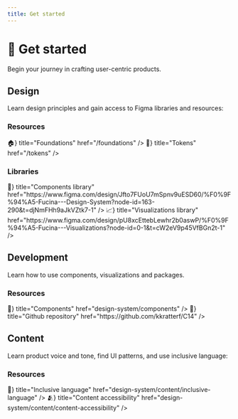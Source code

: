 ```yaml
---
title: Get started
---
```



# 🚀 Get started

Begin your journey in crafting user-centric products.

## Design

Learn design principles and gain access to Figma libraries and resources:

### Resources

<Cards className="mt-4">
  <Cards.Card icon={<span>🏠</span>} title="Foundations" href="/foundations" />
  <Cards.Card icon={<span>🔗</span>} title="Tokens" href="/tokens" />
</Cards>

### Libraries

<Cards className="mt-4">
  <Cards.Card
    icon={<span>💠</span>}
    title="Components library"
    href="https://www.figma.com/design/Jfto7FUoU7mSpnv9uESD60/%F0%9F%94%A5-Fucina---Design-System?node-id=163-290&t=djNmFHh9aJkVZtk7-1"
  />
  <Cards.Card
    icon={<span>📈</span>}
    title="Visualizations library"
    href="https://www.figma.com/design/pU8xcEttebLewhr2b0aswP/%F0%9F%94%A5-Fucina---Visualizations?node-id=0-1&t=cW2eV9p45VfBGn2t-1"
  />
</Cards>

## Development

Learn how to use components, visualizations and packages.

### Resources

<Cards className="mt-4">
  <Cards.Card icon={<span>💠</span>} title="Components" href="design-system/components" />
  <Cards.Card icon={<span>🤖</span>} title="Github repository" href="https://github.com/kkratterf/C14" />
</Cards>

## Content

Learn product voice and tone, find UI patterns, and use inclusive language:

### Resources

<Cards className="mt-4">
  <Cards.Card icon={<span>🦄</span>} title="Inclusive language" href="design-system/content/inclusive-language" />
  <Cards.Card icon={<span>🫂</span>} title="Content accessibility" href="design-system/content/content-accessibility" />
</Cards>

